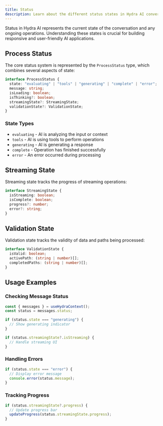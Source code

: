 ```yaml
---
title: Status
description: Learn about the different status states in Hydra AI conversations.
---
```


Status in Hydra AI represents the current state of the conversation and any ongoing operations. Understanding these states is crucial for building responsive and user-friendly AI applications.

## Process Status

The core status system is represented by the `ProcessStatus` type, which combines several aspects of state:

```typescript
interface ProcessStatus {
  state: "evaluating" | "tools" | "generating" | "complete" | "error";
  message: string;
  isLoading: boolean;
  isThinking?: boolean;
  streamingState?: StreamingState;
  validationState?: ValidationState;
}
```

### State Types

- `evaluating` - AI is analyzing the input or context
- `tools` - AI is using tools to perform operations
- `generating` - AI is generating a response
- `complete` - Operation has finished successfully
- `error` - An error occurred during processing

## Streaming State

Streaming state tracks the progress of streaming operations:

```typescript
interface StreamingState {
  isStreaming: boolean;
  isComplete: boolean;
  progress?: number;
  error?: string;
}
```

## Validation State

Validation state tracks the validity of data and paths being processed:

```typescript
interface ValidationState {
  isValid: boolean;
  activePath: (string | number)[];
  completedPaths: (string | number)[];
}
```

## Usage Examples

### Checking Message Status

```typescript
const { messages } = useHydraContext();
const status = messages.status;

if (status.state === "generating") {
  // Show generating indicator
}

if (status.streamingState?.isStreaming) {
  // Handle streaming UI
}
```

### Handling Errors

```typescript
if (status.state === "error") {
  // Display error message
  console.error(status.message);
}
```

### Tracking Progress

```typescript
if (status.streamingState?.progress) {
  // Update progress bar
  updateProgress(status.streamingState.progress);
}
```
